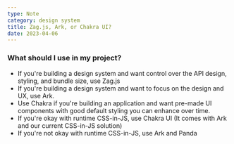 ```yaml
---
type: Note
category: design system
title: Zag.js, Ark, or Chakra UI?
date: 2023-04-06
---
```


### What should I use in my project?

- If you're building a design system and want control over the API design, styling, and bundle size, use Zag.js
- If you're building a design system and want to focus on the design and UX, use Ark.
- Use Chakra if you're building an application and want pre-made UI components with good default styling you can enhance over time.
- If you're okay with runtime CSS-in-JS, use Chakra UI (It comes with Ark and our current CSS-in-JS solution)
- If you're not okay with runtime CSS-in-JS, use Ark and Panda

